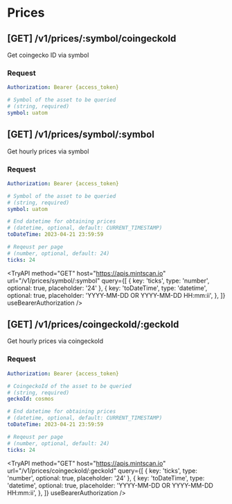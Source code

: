 
# Prices

## **[GET]** /v1/prices/:symbol/coingeckoId

Get coingecko ID via symbol

### Request

```yaml filename="Headers"
Authorization: Bearer {access_token}
```

```yaml filename="Parameters"
# Symbol of the asset to be queried
# (string, required)
symbol: uatom
```

<TryAPI
  method="GET"
  host="https://apis.mintscan.io"
  url="/v1/prices/:symbol/coingeckoId"
  useBearerAuthorization
/>

## **[GET]** /v1/prices/symbol/:symbol

Get hourly prices via symbol

### Request

```yaml filename="Headers"
Authorization: Bearer {access_token}
```

```yaml filename="Parameters"
# Symbol of the asset to be queried
# (string, required)
symbol: uatom
```

```yaml filename="Queries"
# End datetime for obtaining prices
# (datetime, optional, default: CURRENT_TIMESTAMP)
toDateTime: 2023-04-21 23:59:59

# Reqeust per page
# (number, optional, default: 24)
ticks: 24
```

<TryAPI
  method="GET"
  host="https://apis.mintscan.io"
  url="/v1/prices/symbol/:symbol"
  query={[
    { key: 'ticks', type: 'number', optional: true, placeholder: '24' },
    {
      key: 'toDateTime',
      type: 'datetime',
      optional: true,
      placeholder: 'YYYY-MM-DD OR YYYY-MM-DD HH:mm:ii',
    },
  ]}
  useBearerAuthorization
/>

## **[GET]** /v1/prices/coingeckoId/:geckoId

Get hourly prices via coingeckoId

### Request

```yaml filename="Headers"
Authorization: Bearer {access_token}
```

```yaml filename="Parameters"
# CoingeckoId of the asset to be queried
# (string, required)
geckoId: cosmos
```

```yaml filename="Queries"
# End datetime for obtaining prices
# (datetime, optional, default: CURRENT_TIMESTAMP)
toDateTime: 2023-04-21 23:59:59

# Reqeust per page
# (number, optional, default: 24)
ticks: 24
```

<TryAPI
  method="GET"
  host="https://apis.mintscan.io"
  url="/v1/prices/coingeckoId/:geckoId"
  query={[
    { key: 'ticks', type: 'number', optional: true, placeholder: '24' },
    {
      key: 'toDateTime',
      type: 'datetime',
      optional: true,
      placeholder: 'YYYY-MM-DD OR YYYY-MM-DD HH:mm:ii',
    },
  ]}
  useBearerAuthorization
/>
